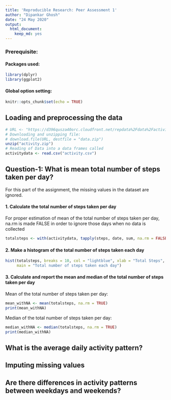 ```yaml
---
title: 'Reproducible Research: Peer Assessment 1'
author: "Dipankar Ghosh"
date: "24 May 2020"
output: 
  html_document: 
    keep_md: yes
---
```

### Prerequisite:  
#### Packages used:
```r
library(dplyr)
library(ggplot2)
```
#### Global option setting:
```r
knitr::opts_chunk$set(echo = TRUE)
```

## Loading and preprocessing the data

```r
# URL <- "https://d396qusza40orc.cloudfront.net/repdata%2Fdata%2Factivity.zip"
# Downloading and unzipping file:
# download.file(URL, destfile = "data.zip")
unzip("activity.zip")
# Reading of Data into a data frames called
activitydata <- read.csv("activity.csv")
```


## Question-1: What is mean total number of steps taken per day?

For this part of the assignment, the missing values in the dataset are ignored.

#### 1. Calculate the total number of steps taken per day
For proper estimation of mean of the total number of steps taken per day,  
na.rm is made FALSE in order to ignore those days when no data is collected

```r
totalsteps <- with(activitydata, tapply(steps, date, sum, na.rm = FALSE))
```

#### 2. Make a histogram of the total number of steps taken each day
```r
hist(totalsteps, breaks = 10, col = "lightblue", xlab = "Total Steps", 
     main = "Total number of steps taken each day")  
```
  
#### 3. Calculate and report the mean and median of the total number of steps taken per day  
Mean of the total number of steps taken per day:
```r
mean_withNA <- mean(totalsteps, na.rm = TRUE)
print(mean_withNA)
```
Median of the total number of steps taken per day:
```r
median_withNA <- median(totalsteps, na.rm = TRUE)
print(median_withNA)
```

## What is the average daily activity pattern?



## Imputing missing values



## Are there differences in activity patterns between weekdays and weekends?